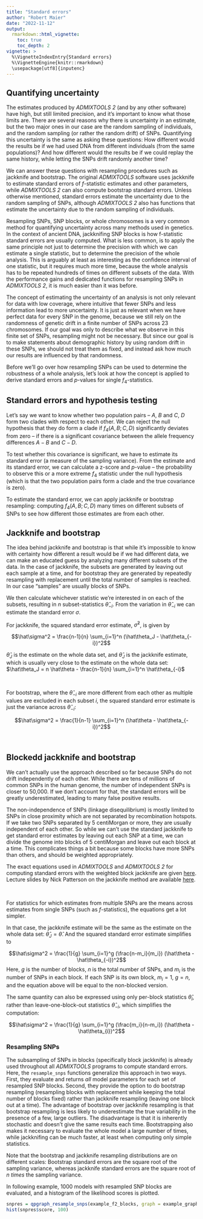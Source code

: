 ```yaml
---
title: "Standard errors"
author: "Robert Maier"
date: "2022-11-12"
output:
  rmarkdown::html_vignette:
    toc: true
    toc_depth: 2
vignette: >
  %\VignetteIndexEntry{Standard errors}
  %\VignetteEngine{knitr::rmarkdown}
  \usepackage[utf8]{inputenc}
---
```




## Quantifying uncertainty

The estimates produced by *ADMIXTOOLS 2* (and by any other software) have high, but still limited precision, and it's important to know what those limits are. There are several reasons why there is uncertainty in an estimate, but the two major ones in our case are the random sampling of individuals, and the random sampling (or rather the random drift) of SNPs. Quantifying this uncertainty is the same as asking these questions: How different would the results be if we had used DNA from different individuals (from the same populations)? And how different would the results be if we could replay the same history, while letting the SNPs drift randomly another time?

We can answer these questions with resampling procedures such as jackknife and bootstrap. The original *ADMIXTOOLS* software uses jackknife to estimate standard errors of *f*-statistic estimates and other parameters, while *ADMIXTOOLS 2* can also compute bootstrap standard errors. Unless otherwise mentioned, standard errors estimate the uncertainty due to the random sampling of SNPs, although *ADMIXTOOLS 2* also has functions that estimate the uncertainty due to the random sampling of individuals.

Resampling SNPs, SNP blocks, or whole chromosomes is a very common method for quantifying uncertainty across many methods used in genetics. In the context of ancient DNA, jackknifing SNP blocks is how f-statistic standard errors are usually computed. What is less common, is to apply the same principle not just to determine the precision with which we can estimate a single statistic, but to determine the precision of the whole analysis. This is arguably at least as interesting as the confidence interval of one statistic, but it requires much more time, because the whole analysis has to be repeated hundreds of times on different subsets of the data. With the performance gains and dedicated functions for resampling SNPs in *ADMIXTOOLS 2*, it is much easier than it was before.

The concept of estimating the uncertainty of an analysis is not only relevant for data with low coverage, where intuitive that fewer SNPs and less information lead to more uncertainty. It is just as relevant when we have perfect data for every SNP in the genome, because we still rely on the randomness of genetic drift in a finite number of SNPs across 23 chromosomes. If our goal was only to describe what we observe in this finite set of SNPs, resampling might not be necessary. But since our goal is to make statements about demographic history by using random drift in these SNPs, we should not treat them as fixed, and instead ask how much our results are influenced by that randomness.

Before we'll go over how resampling SNPs can be used to determine the robustness of a whole analysis, let's look at how the concept is applied to derive standard errors and *p*-values for single $f_4$-statistics.


## Standard errors and hypothesis testing

Let's say we want to know whether two population pairs -- $A$, $B$ and $C$, $D$ form two clades with respect to each other. We can reject the null hypothesis that they do form a clade if $f_4(A, B; C, D)$ significantly deviates from zero -- if there is a significant covariance between the allele frequency differences $A-B$ and $C-D$.

To test whether this covariance is significant, we have to estimate its standard error (a measure of the sampling variance). From the estimate and its standard error, we can calculate a z-score and *p*-value -- the probability to observe this or a more extreme $f_4$ statistic under the null hypothesis (which is that the two population pairs form a clade and the true covariance is zero).

To estimate the standard error, we can apply jackknife or bootstrap resampling: computing $f_4(A, B; C, D)$ many times on different subsets of SNPs to see how different those estimates are from each other.  


## Jackknife and bootstrap

The idea behind jackknife and bootstrap is that while it's impossible to know with certainty how different a result would be if we had different data, we can make an educated guess by analyzing many different subsets of the data. In the case of jackknife, the subsets are generated by leaving out each sample at a time, and for bootstrap they are generated by repeatedly resampling with replacement until the total number of samples is reached. In our case "samples" are usually blocks of SNPs.

We then calculate whichever statistic we're interested in on each of the subsets, resulting in $n$ subset-statistics $\hat\theta_{-i}$. From the variation in $\hat\theta_{-i}$ we can estimate the standard error $\sigma$.

For jackknife, the squared standard error estimate, $\hat\sigma^2$, is given by

$$\hat\sigma^2 = \frac{n-1}{n} \sum_{i=1}^n (\hat\theta_J - \hat\theta_{-i})^2$$

$\hat\theta_J$ is the estimate on the whole data set, and $\hat\theta_J$ is the jackknife estimate, which is usually very close to the estimate on the whole data set: $\hat\theta_J = n \hat\theta - \frac{n-1}{n} \sum_{i=1}^n \hat\theta_{-i}$

<br>

For bootstrap, where the $\hat\theta_{-i}$ are more different from each other as multiple values are excluded in each subset $i$, the squared standard error estimate is just the variance across $\hat\theta_{-i}$:

$$\hat\sigma^2 = \frac{1}{n-1} \sum_{i=1}^n (\hat\theta - \hat\theta_{-i})^2$$



<br>



## Blockedd jackknife and bootstrap

We can't actually use the approach described so far because SNPs do not drift independently of each other. While there are tens of millions of common SNPs in the human genome, the number of independent SNPs is closer to 50,000. If we don't account for that, the standard errors will be greatly underestimated, leading to many false positive results.

The non-independence of SNPs (linkage disequilibrium) is mostly limited to SNPs in close proximity which are not separated by recombination hotspots. If we take two SNPs separated by 5 centiMorgan or more, they are usually independent of each other. So while we can't use the standard jackknife to get standard error estimates by leaving out each SNP at a time, we can divide the genome into blocks of 5 centiMorgan and leave out each block at a time. This complicates things a bit because some blocks have more SNPs than others, and should be weighted appropriately.

The exact equations used in *ADMIXTOOLS* and *ADMIXTOOLS 2* for computing standard errors with the weighted block jackknife are given [here](https://reich.hms.harvard.edu/sites/reich.hms.harvard.edu/files/inline-files/wjack.pdf). Lecture slides by Nick Patterson on the jackknife method are available [here](https://reich.hms.harvard.edu/sites/reich.hms.harvard.edu/files/inline-files/lecture2.pdf).

<br>

For statistics for which estimates from multiple SNPs are the means across estimates from single SNPs (such as *f*-statistics), the equations get a lot simpler.

In that case, the jackknife estimate will be the same as the estimate on the whole data set: $\hat\theta_J = \hat\theta$.
And the squared standard error estimate simplifies to 

$$\hat\sigma^2 = \frac{1}{g} \sum_{i=1}^g (\frac{n-m_i}{m_i}) (\hat\theta - \hat\theta_{-i})^2$$
Here, $g$ is the number of blocks, $n$ is the total number of SNPs, and $m_i$ is the number of SNPs in each block. If each SNP is its own block, $m_i = 1$, $g = n$, and the equation above will be equal to the non-blocked version.

The same quantity can also be expressed using only per-block statistics $\hat\theta_{i}$, rather than leave-one-block-out statistics $\hat\theta_{-i}$, which simplifies the computation:

$$\hat\sigma^2 = \frac{1}{g} \sum_{i=1}^g (\frac{m_i}{n-m_i}) (\hat\theta - \hat\theta_{i})^2$$

<!-- $$\sigma^2 = \frac{1}{n} \sum_{i=1}^n \frac{1}{x_i - 1} (x_i \mu_{tot} - \mu_{jack} - s_i (x_i-1) )^2$$ -->

<!-- where $\mu_{tot}$ is the mean calculated from all blocks, $\mu_{jack} = \frac{1}{n} \sum_i s_i$ (the jackknife mean), and $x_i = \frac{\sum{l_i}}{l_i}$ (the inverse of the relative block length). -->







### Resampling SNPs

The subsampling of SNPs in blocks (specifically block jackknife) is already used throughout all *ADMIXTOOLS* programs to compute standard errors. Here, the `resample_snps` functions generalize this approach in two ways. First, they evaluate and returns *all* model parameters for each set of resampled SNP blocks. Second, they provide the option to do bootstrap resampling (resampling blocks with replacement while keeping the total number of blocks fixed) rather than jackknife resampling (leaving one block out at a time). The advantage of bootstrap over jackknife resampling is that bootstrap resampling is less likely to underestimate the true variability in the presence of a few, large outliers. The disadvantage is that it is inherently stochastic and doesn't give the same results each time. Bootstrapping also makes it necessary to evaluate the whole model a large number of times, while jackknifing can be much faster, at least when computing only simple statistics.

Note that the bootstrap and jackknife resampling distributions are on different scales: Bootstrap standard errors are the square root of the sampling variance, whereas jackknife standard errors are the square root of *n times* the sampling variance.

In following example, 1000 models with resampled SNP blocks are evaluated, and a histogram of the likelihood scores is plotted.

```r
snpres = qpgraph_resample_snps(example_f2_blocks, graph = example_graph, boot = 1000)
hist(snpres$score, 100)
```


<!-- ### Resampling individuals -->

<!-- We can also test how robust a model is to changes in the individuals that make up a population. The `resample_inds` functions evaluate every model that results from excluding one individual, for each individual in populations with at least two individuals. -->

<!-- ```{r, eval = FALSE} -->
<!-- pops = get_leafnames(example_igraph)[c(1:3, rep(4,4), 5:7)] -->
<!-- indres = qpgraph_resample_inds(my_counts_dir, inds = inds, pops = pops, graph = example_graph) -->
<!-- ggplot(indres, aes(score, score)) + geom_text(aes(label = ind)) -->
<!-- ``` -->

<!-- For populations with many individuals, this can be used to compute jackknife standard errors for statistics of that population. -->

<!-- <br> -->







